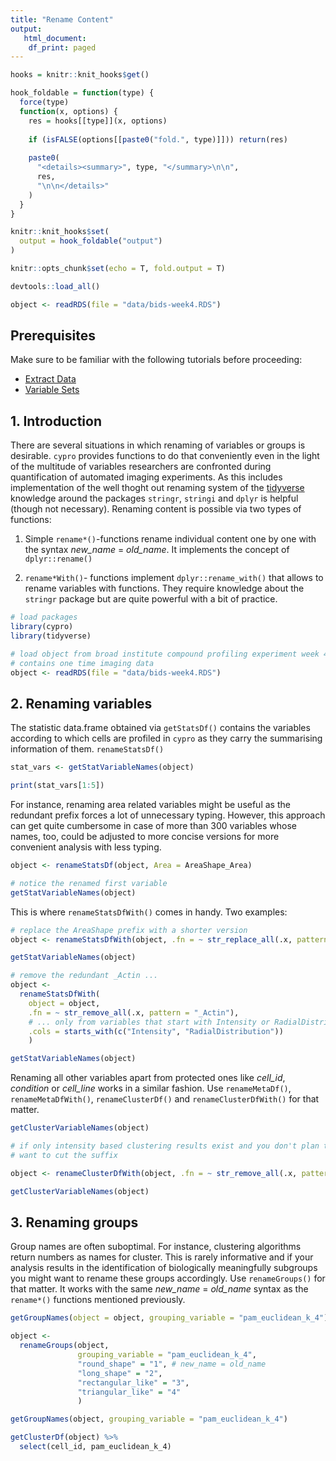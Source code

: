 ```yaml
---
title: "Rename Content"
output: 
   html_document:
    df_print: paged
---
```


```r

hooks = knitr::knit_hooks$get()

hook_foldable = function(type) {
  force(type)
  function(x, options) {
    res = hooks[[type]](x, options)
    
    if (isFALSE(options[[paste0("fold.", type)]])) return(res)
    
    paste0(
      "<details><summary>", type, "</summary>\n\n",
      res,
      "\n\n</details>"
    )
  }
}

knitr::knit_hooks$set(
  output = hook_foldable("output")
)

```

```r

knitr::opts_chunk$set(echo = T, fold.output = T)

devtools::load_all()

object <- readRDS(file = "data/bids-week4.RDS")

```

## Prerequisites

Make sure to be familiar with the following tutorials before proceeding: 

- [Extract Data](extract-data.html)
- [Variable Sets](variable-sets.html)

## 1. Introduction

There are several situations in which renaming of variables or groups is desirable. `cypro` provides functions to do that conveniently even in the light of the multitude of variables researchers are confronted during quantification of automated imaging experiments. As this includes implementation of the well thoght out renaming system of the [tidyverse](https://www.tidyverse.org/) knowledge around the packages `stringr`, `stringi` and `dplyr` is helpful (though not necessary).  Renaming content is possible via two types of functions: 

1. Simple `rename*()`-functions rename individual content one by one with the syntax *new_name* = *old_name*. It implements the concept of `dplyr::rename()`

2. `rename*With()`- functions implement `dplyr::rename_with()` that allows to rename variables with functions. They require knowledge about the 
`stringr` package but are quite powerful with a bit of practice. 

```r

# load packages
library(cypro)
library(tidyverse)

# load object from broad institute compound profiling experiment week 4
# contains one time imaging data
object <- readRDS(file = "data/bids-week4.RDS")

```

## 2. Renaming variables 

The statistic data.frame obtained via `getStatsDf()` contains the variables according to which cells are profiled in `cypro` as they carry the summarising information of them. `renameStatsDf()` 

```r

stat_vars <- getStatVariableNames(object)

print(stat_vars[1:5])

```

For instance, renaming area related variables might be useful as the redundant prefix forces a lot of unnecessary typing. However, this approach can get quite cumbersome in case of more than 300 variables whose names, too, could be adjusted to more concise versions for more convenient analysis with less typing. 

```r

object <- renameStatsDf(object, Area = AreaShape_Area)

# notice the renamed first variable
getStatVariableNames(object)

```


This is where `renameStatsDfWith()` comes in handy. Two examples: 

```r

# replace the AreaShape prefix with a shorter version 
object <- renameStatsDfWith(object, .fn = ~ str_replace_all(.x, pattern = "AreaShape_", replacement = "AS_"))

getStatVariableNames(object)

# remove the redundant _Actin ...
object <-
  renameStatsDfWith(
    object = object,
    .fn = ~ str_remove_all(.x, pattern = "_Actin"),
    # ... only from variables that start with Intensity or RadialDistribution
    .cols = starts_with(c("Intensity", "RadialDistribution")) 
    )

getStatVariableNames(object)

```

Renaming all other variables apart from protected ones like *cell_id*, *condition* or *cell_line* works in a similar fashion. Use `renameMetaDf()`, 
`renameMetaDfWith()`, `renameClusterDf()` and `renameClusterDfWith()` for that matter. 

```r

getClusterVariableNames(object)

# if only intensity based clustering results exist and you don't plan to add any more you might 
# want to cut the suffix

object <- renameClusterDfWith(object, .fn = ~ str_remove_all(.x, pattern = "_\\(intensity\\)"))

getClusterVariableNames(object)  

```



## 3. Renaming groups

Group names are often suboptimal. For instance, clustering algorithms return numbers as names for cluster. This is rarely informative and if your analysis results in the identification of biologically meaningfully subgroups you might want to rename these groups accordingly. Use `renameGroups()` for that matter. It works with the same *new_name* = *old_name* syntax as the `rename*()` functions mentioned previously. 

```r

getGroupNames(object = object, grouping_variable = "pam_euclidean_k_4")

object <- 
  renameGroups(object, 
               grouping_variable = "pam_euclidean_k_4", 
               "round_shape" = "1", # new_name = old_name
               "long_shape" = "2", 
               "rectangular_like" = "3", 
               "triangular_like" = "4"
               )

getGroupNames(object, grouping_variable = "pam_euclidean_k_4")

getClusterDf(object) %>% 
  select(cell_id, pam_euclidean_k_4)

```


